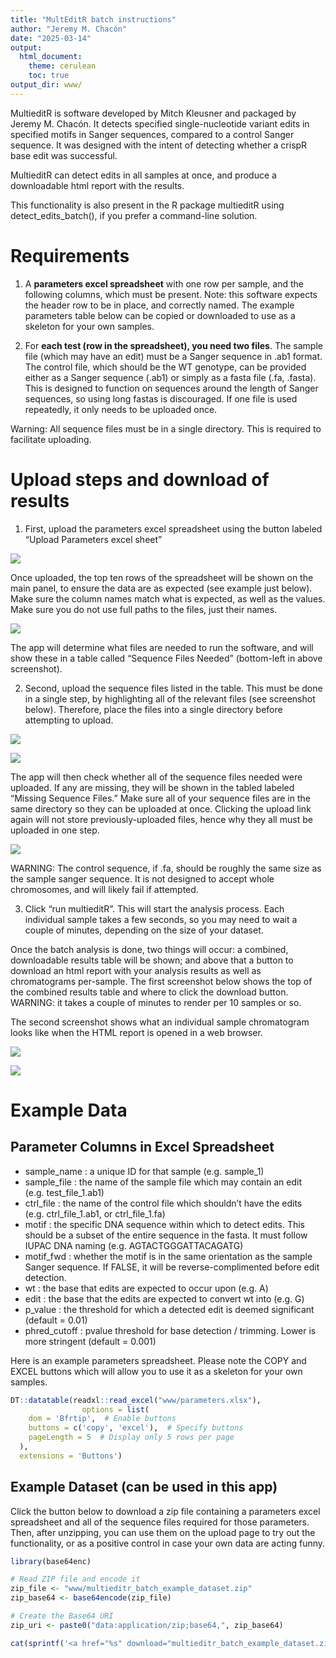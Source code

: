```yaml
---
title: "MultEditR batch instructions"
author: "Jeremy M. Chacón"
date: "2025-03-14"
output: 
  html_document:
    theme: cerulean
    toc: true
output_dir: www/
---
```



MultieditR is software developed by Mitch Kleusner and packaged by Jeremy M. Chacón. It detects specified single-nucleotide variant edits in specified motifs in Sanger sequences, compared to a control Sanger sequence. It was designed with the intent of detecting whether a crispR base edit was successful.

MultieditR can detect edits in all samples at once, and produce a downloadable html report with the results.

This functionality is also present in the R package multieditR using detect_edits_batch(), if you prefer a command-line solution.

# Requirements

1. A **parameters excel spreadsheet** with one row per sample, and the following columns, which must be present. Note: this software expects the header row to be in place, and correctly named. The example parameters table below can be copied or downloaded to use as a skeleton for your own samples.

2. For **each test (row in the spreadsheet), you need two files**. The sample file (which may have an edit) must be a Sanger sequence in .ab1 format. The control file, which should be the WT genotype, can be provided either as a Sanger sequence (.ab1) or simply as a fasta file (.fa, .fasta). This is designed to function on sequences around the length of Sanger sequences, so using long fastas is discouraged. If one file is used repeatedly, it only needs to be uploaded once. 

Warning: All sequence files must be in a single directory. This is required to facilitate uploading.

# Upload steps and download of results

1. First, upload the parameters excel spreadsheet using the button labeled “Upload Parameters excel sheet”

![](./instruction_images/image_0.png)

Once uploaded, the top ten rows of the spreadsheet will be shown on the main panel, to ensure the data are as expected (see example just below). Make sure the column names match what is expected, as well as the values. Make sure you do not use full paths to the files, just their names.

![](./instruction_images/image_1.png)


The app will determine what files are needed to run the software, and will show these in a table called “Sequence Files Needed” (bottom-left in above screenshot).

2. Second, upload the sequence files listed in the table. This must be done in a single step, by highlighting all of the relevant files (see screenshot below). Therefore, place the files into a single directory before attempting to upload.

![](./instruction_images/image_2.png)

![](./instruction_images/image_3.png)

The app will then check whether all of the sequence files needed were uploaded. If any are missing, they will be shown in the tabled labeled “Missing Sequence Files.” Make sure all of your sequence files are in the same directory so they can be uploaded at once. Clicking the upload link again will not store previously-uploaded files, hence why they all must be uploaded in one step.

![](./instruction_images/image_4.png)

WARNING: The control sequence, if .fa, should be roughly the same size as the sample sanger sequence. It is not designed to accept whole chromosomes, and will likely fail if attempted. 

3. Click “run multieditR”. This will start the analysis process. Each individual sample takes a few seconds, so you may need to wait a couple of minutes, depending on the size of your dataset.

Once the batch analysis is done, two things will occur: a combined, downloadable results table will be shown; and above that a button to download an html report with your analysis results as well as chromatograms per-sample. The first screenshot below shows the top of the combined results table and where to click the download button. WARNING: it takes a couple of minutes to render per 10 samples or so.

The second screenshot shows what an individual sample chromatogram looks like when the HTML report is opened in a web browser.

![](./instruction_images/image_5.png)

![](./instruction_images/image_6.png)

# Example Data

## Parameter Columns in Excel Spreadsheet


- sample_name : a unique ID for that sample (e.g. sample_1)
- sample_file : the name of the sample file which may contain an edit (e.g. test_file_1.ab1)
- ctrl_file : the name of the control file which shouldn’t have the edits (e.g. ctrl_file_1.ab1, or ctrl_file_1.fa)
- motif : the specific DNA sequence within which to detect edits. This should be a subset of the entire sequence in the fasta. It must follow IUPAC DNA naming (e.g. AGTACTGGGATTACAGATG)
- motif_fwd : whether the motif is in the same orientation as the sample Sanger sequence. If FALSE, it will be reverse-complimented before edit detection. 
- wt : the base that edits are expected to occur upon (e.g. A)
- edit : the base that the edits are expected to convert wt into (e.g. G)
- p_value : the threshold for which a detected edit is deemed significant (default = 0.01)
- phred_cutoff : pvalue threshold for base detection / trimming. Lower is more stringent (default = 0.001)

Here is an example parameters spreadsheet. Please note the COPY and EXCEL buttons which will allow you to use it as a skeleton for your own samples.

```r
DT::datatable(readxl::read_excel("www/parameters.xlsx"),
                options = list(
    dom = 'Bfrtip',  # Enable buttons
    buttons = c('copy', 'excel'),  # Specify buttons
    pageLength = 5  # Display only 5 rows per page
  ),
  extensions = 'Buttons')
```

## Example Dataset (can be used in this app)

Click the button below to download a zip file containing a parameters excel spreadsheet and all of the sequence files required for those parameters. Then, after unzipping, you can use them on the upload page to try out the functionality, or as a positive control in case your own data are acting funny.


```r
library(base64enc)

# Read ZIP file and encode it
zip_file <- "www/multieditr_batch_example_dataset.zip"
zip_base64 <- base64encode(zip_file)

# Create the Base64 URI
zip_uri <- paste0("data:application/zip;base64,", zip_base64)
```

```r
cat(sprintf('<a href="%s" download="multieditr_batch_example_dataset.zip">Download Example Dataset</a>', zip_uri))
```
